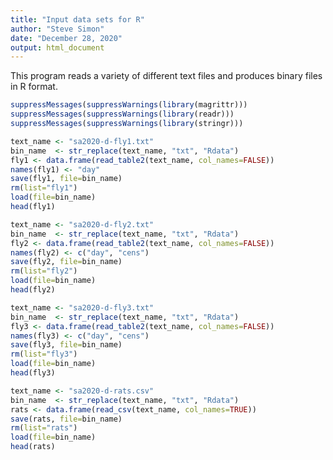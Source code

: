 ```yaml
---
title: "Input data sets for R"
author: "Steve Simon"
date: "December 28, 2020"
output: html_document
---
```


This program reads a variety of different text files and produces binary files in R format.

```r
suppressMessages(suppressWarnings(library(magrittr)))
suppressMessages(suppressWarnings(library(readr)))
suppressMessages(suppressWarnings(library(stringr)))
```

```r
text_name <- "sa2020-d-fly1.txt"
bin_name  <- str_replace(text_name, "txt", "Rdata")
fly1 <- data.frame(read_table2(text_name, col_names=FALSE))
names(fly1) <- "day"
save(fly1, file=bin_name)
rm(list="fly1")
load(file=bin_name)
head(fly1)
```

```r
text_name <- "sa2020-d-fly2.txt"
bin_name  <- str_replace(text_name, "txt", "Rdata")
fly2 <- data.frame(read_table2(text_name, col_names=FALSE))
names(fly2) <- c("day", "cens")
save(fly2, file=bin_name)
rm(list="fly2")
load(file=bin_name)
head(fly2)
```

```r
text_name <- "sa2020-d-fly3.txt"
bin_name  <- str_replace(text_name, "txt", "Rdata")
fly3 <- data.frame(read_table2(text_name, col_names=FALSE))
names(fly3) <- c("day", "cens")
save(fly3, file=bin_name)
rm(list="fly3")
load(file=bin_name)
head(fly3)
```

```r
text_name <- "sa2020-d-rats.csv"
bin_name  <- str_replace(text_name, "txt", "Rdata")
rats <- data.frame(read_csv(text_name, col_names=TRUE))
save(rats, file=bin_name)
rm(list="rats")
load(file=bin_name)
head(rats)
```
